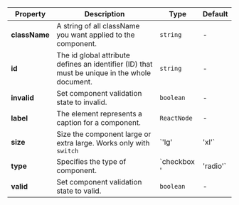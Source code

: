 | Property | Description | Type | Default |
| --- | --- | --- | --- |
| **className** | A string of all className you want applied to the component. | `string` | - |
| **id** | The id global attribute defines an identifier (ID) that must be unique in the whole document. | `string` | - |
| **invalid** | Set component validation state to invalid. | `boolean` | - |
| **label** | The element represents a caption for a component. | `ReactNode` | - |
| **size** | Size the component large or extra large. Works only with `switch` | `'lg' | 'xl'` | - |
| **type** | Specifies the type of component. | `checkbox ' | 'radio'` | checkbox |
| **valid** | Set component validation state to valid. | `boolean` | - |
